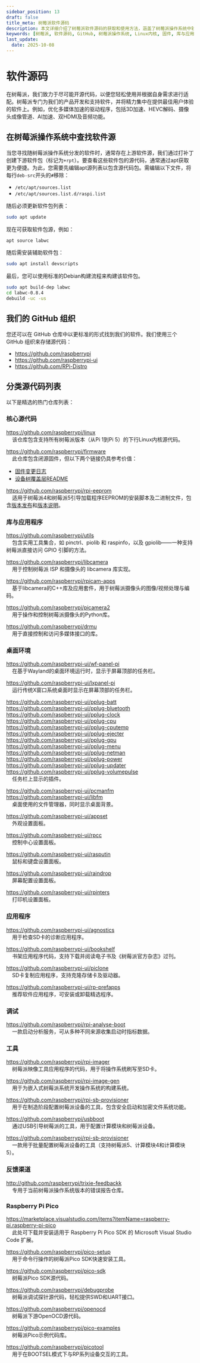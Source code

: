 ```yaml
---
sidebar_position: 13
draft: false
title_meta: 树莓派软件源码
description: 本文详细介绍了树莓派软件源码的获取和使用方法，涵盖了树莓派操作系统中软件源的查找、GitHub组织中的源代码存储、以及各种核心源代码、库与应用程序、桌面环境、应用程序、调试工具和反馈渠道的详细信息。还提供了树莓派Pico相关的SDK和工具的源代码链接，帮助开发者更好地利用开源资源进行开发和调试。
keywords: [树莓派, 软件源码, GitHub, 树莓派操作系统, Linux内核, 固件, 库与应用程序, 桌面环境, 应用程序, 调试工具, 反馈渠道, Raspberry Pi Pico, SDK, 开源资源]
last_update: 
  date: 2025-10-08
---
```


# 软件源码

在树莓派，我们致力于尽可能开源代码，以便您轻松使用并根据自身需求进行适配。树莓派专门为我们的产品开发和支持软件，并将精力集中在提供最佳用户体验的软件上。例如，优化多媒体加速的驱动程序，包括3D加速、HEVC解码、摄像头成像管道、AI加速、双HDMI及音频功能。

## 在树莓派操作系统中查找软件源

当您寻找随树莓派操作系统分发的软件时，通常存在上游软件源，我们通过打补丁创建下游软件包（标记为`+rpt`）。要查看这些软件包的源代码，通常通过apt获取更为便捷。为此，您需要先编辑apt源列表以包含源代码包。需编辑以下文件，将每行`deb-src`开头的`#`移除：

* `/etc/apt/sources.list`
* `/etc/apt/sources.list.d/raspi.list`

随后必须更新软件包列表：

```sh
sudo apt update
```

现在可获取软件包源，例如：

```sh
apt source labwc
```

随后需安装辅助软件包：

```sh
sudo apt install devscripts
```

最后，您可以使用标准的Debian构建流程来构建该软件包。

```sh
sudo apt build-dep labwc
cd labwc-0.8.4
debuild -uc -us
```

## 我们的 GitHub 组织

您还可以在 GitHub 仓库中以更标准的形式找到我们的软件。我们使用三个 GitHub 组织来存储源代码：

* https://github.com/raspberrypi
* https://github.com/raspberrypi-ui
* https://github.com/RPi-Distro

## 分类源代码列表

以下是精选的热门仓库列表：

### 核心源代码

https://github.com/raspberrypi/linux<br />
&nbsp;&nbsp;&nbsp;&nbsp;该仓库包含支持所有树莓派版本（从Pi 1到Pi 5）的下行Linux内核源代码。

https://github.com/raspberrypi/firmware<br />
&nbsp;&nbsp;&nbsp;&nbsp;此仓库包含闭源固件，但以下两个链接仍具参考价值：

* [固件变更日志](https://github.com/raspberrypi/firmware/commits/master/)
* [设备树覆盖层README](https://github.com/raspberrypi/firmware/blob/master/boot/overlays/README)

https://github.com/raspberrypi/rpi-eeprom<br />
&nbsp;&nbsp;&nbsp;&nbsp;适用于树莓派4和树莓派5引导加载程序EEPROM的安装脚本及二进制文件，包含[版本发布](https://github.com/raspberrypi/rpi-eeprom/releases)和[版本说明](https://github.com/raspberrypi/rpi-eeprom/blob/master/releases.md)。

### 库与应用程序

https://github.com/raspberrypi/utils<br />
&nbsp;&nbsp;&nbsp;&nbsp;包含实用工具集合，如 pinctrl、piolib 和 raspinfo，以及 gpiolib——一种支持树莓派直接访问 GPIO 引脚的方法。

https://github.com/raspberrypi/libcamera<br />
&nbsp;&nbsp;&nbsp;&nbsp;用于控制树莓派 ISP 和摄像头的 libcamera 库实现。

https://github.com/raspberrypi/rpicam-apps<br />
&nbsp;&nbsp;&nbsp;&nbsp;基于libcamera的C++库及应用套件，用于树莓派摄像头的图像/视频处理与编码。

https://github.com/raspberrypi/picamera2<br />
&nbsp;&nbsp;&nbsp;&nbsp;用于操作和控制树莓派摄像头的Python库。

https://github.com/raspberrypi/drmu<br />
&nbsp;&nbsp;&nbsp;&nbsp;用于直接控制和访问多媒体接口的库。

### 桌面环境

https://github.com/raspberrypi-ui/wf-panel-pi<br />
&nbsp;&nbsp;&nbsp;&nbsp;在基于Wayland的桌面环境运行时，显示于屏幕顶部的任务栏。

https://github.com/raspberrypi-ui/lxpanel-pi<br />
&nbsp;&nbsp;&nbsp;&nbsp;运行传统X窗口系统桌面时显示在屏幕顶部的任务栏。

https://github.com/raspberrypi-ui/pplug-batt<br />
https://github.com/raspberrypi-ui/pplug-bluetooth<br />
https://github.com/raspberrypi-ui/pplug-clock<br />
https://github.com/raspberrypi-ui/pplug-cpu<br />
https://github.com/raspberrypi-ui/pplug-cputemp<br />
https://github.com/raspberrypi-ui/pplug-ejecter<br />
https://github.com/raspberrypi-ui/pplug-gpu<br />
https://github.com/raspberrypi-ui/pplug-menu<br />
https://github.com/raspberrypi-ui/pplug-netman<br />
https://github.com/raspberrypi-ui/pplug-power<br />
https://github.com/raspberrypi-ui/pplug-updater<br />
https://github.com/raspberrypi-ui/pplug-volumepulse<br />
&nbsp;&nbsp;&nbsp;&nbsp;任务栏上显示的插件。

https://github.com/raspberrypi-ui/pcmanfm<br />
https://github.com/raspberrypi-ui/libfm<br />
&nbsp;&nbsp;&nbsp;&nbsp;桌面使用的文件管理器，同时显示桌面背景。

https://github.com/raspberrypi-ui/appset<br />
&nbsp;&nbsp;&nbsp;&nbsp;外观设置面板。

https://github.com/raspberrypi-ui/rpcc<br />
&nbsp;&nbsp;&nbsp;&nbsp;控制中心设置面板。

https://github.com/raspberrypi-ui/rasputin<br />
&nbsp;&nbsp;&nbsp;&nbsp;鼠标和键盘设置面板。

https://github.com/raspberrypi-ui/raindrop<br />
&nbsp;&nbsp;&nbsp;&nbsp;屏幕配置设置面板。

https://github.com/raspberrypi-ui/rpinters<br />
&nbsp;&nbsp;&nbsp;&nbsp;打印机设置面板。

### 应用程序

https://github.com/raspberrypi-ui/agnostics<br />
&nbsp;&nbsp;&nbsp;&nbsp;用于检查SD卡的诊断应用程序。

https://github.com/raspberrypi-ui/bookshelf<br />
&nbsp;&nbsp;&nbsp;&nbsp;书架应用程序代码，支持下载并阅读电子书及《树莓派官方杂志》过刊。

https://github.com/raspberrypi-ui/piclone<br />
&nbsp;&nbsp;&nbsp;&nbsp;SD卡复制应用程序，支持克隆存储卡及驱动器。

https://github.com/raspberrypi-ui/rp-prefapps<br />
&nbsp;&nbsp;&nbsp;&nbsp;推荐软件应用程序，可安装或卸载精选程序。

### 调试

https://github.com/raspberrypi/rpi-analyse-boot<br />
&nbsp;&nbsp;&nbsp;&nbsp;一款启动分析服务，可从多种不同来源收集启动时指标数据。

### 工具

https://github.com/raspberrypi/rpi-imager<br />
&nbsp;&nbsp;&nbsp;&nbsp;树莓派映像工具应用程序的代码，用于将操作系统刷写至SD卡。

https://github.com/raspberrypi/rpi-image-gen<br />
&nbsp;&nbsp;&nbsp;&nbsp;用于为嵌入式树莓派系统开发操作系统的构建系统。

https://github.com/raspberrypi/rpi-sb-provisioner<br />
&nbsp;&nbsp;&nbsp;&nbsp;用于在制造阶段配置树莓派设备的工具，包含安全启动和加密文件系统功能。

https://github.com/raspberrypi/usbboot<br />
&nbsp;&nbsp;&nbsp;&nbsp;通过USB引导树莓派的工具，用于配置计算模块和树莓派设备。

https://github.com/raspberrypi/rpi-sb-provisioner<br />
&nbsp;&nbsp;&nbsp;&nbsp;一款用于批量配置树莓派设备的工具（支持树莓派5、计算模块4和计算模块5）。

### 反馈渠道

http://github.com/raspberrypi/trixie-feedbackk<br />
&nbsp;&nbsp;&nbsp;&nbsp;专用于当前树莓派操作系统版本的错误报告仓库。


### Raspberry Pi Pico

https://marketplace.visualstudio.com/items?itemName=raspberry-pi.raspberry-pi-pico<br />
&nbsp;&nbsp;&nbsp;&nbsp;此处可下载并安装适用于 Raspberry Pi Pico SDK 的 Microsoft Visual Studio Code 扩展。

https://github.com/raspberrypi/pico-setup<br />
&nbsp;&nbsp;&nbsp;&nbsp;用于命令行操作的树莓派Pico SDK快速安装工具。

https://github.com/raspberrypi/pico-sdk<br />
&nbsp;&nbsp;&nbsp;&nbsp;树莓派Pico SDK源代码。

https://github.com/raspberrypi/debugprobe<br />
&nbsp;&nbsp;&nbsp;&nbsp;树莓派调试探针源代码，轻松提供SWD和UART接口。

https://github.com/raspberrypi/openocd<br />
&nbsp;&nbsp;&nbsp;&nbsp;树莓派下游OpenOCD源代码。

https://github.com/raspberrypi/pico-examples<br />
&nbsp;&nbsp;&nbsp;&nbsp;树莓派Pico示例代码库。

https://github.com/raspberrypi/picotool<br />
&nbsp;&nbsp;&nbsp;&nbsp;用于在BOOTSEL模式下与RP系列设备交互的工具。

<Normal />